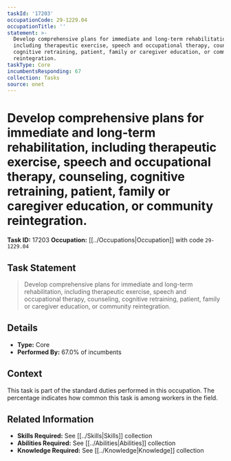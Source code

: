 ```yaml
---
taskId: '17203'
occupationCode: 29-1229.04
occupationTitle: ''
statement: >-
  Develop comprehensive plans for immediate and long-term rehabilitation,
  including therapeutic exercise, speech and occupational therapy, counseling,
  cognitive retraining, patient, family or caregiver education, or community
  reintegration.
taskType: Core
incumbentsResponding: 67
collection: Tasks
source: onet
---
```

# Develop comprehensive plans for immediate and long-term rehabilitation, including therapeutic exercise, speech and occupational therapy, counseling, cognitive retraining, patient, family or caregiver education, or community reintegration.

**Task ID:** 17203
**Occupation:** [[../Occupations|Occupation]] with code `29-1229.04`

## Task Statement

> Develop comprehensive plans for immediate and long-term rehabilitation, including therapeutic exercise, speech and occupational therapy, counseling, cognitive retraining, patient, family or caregiver education, or community reintegration.

## Details

- **Type:** Core
- **Performed By:** 67.0% of incumbents

## Context

This task is part of the standard duties performed in this occupation. The percentage indicates how common this task is among workers in the field.

## Related Information

- **Skills Required:** See [[../Skills|Skills]] collection
- **Abilities Required:** See [[../Abilities|Abilities]] collection
- **Knowledge Required:** See [[../Knowledge|Knowledge]] collection
